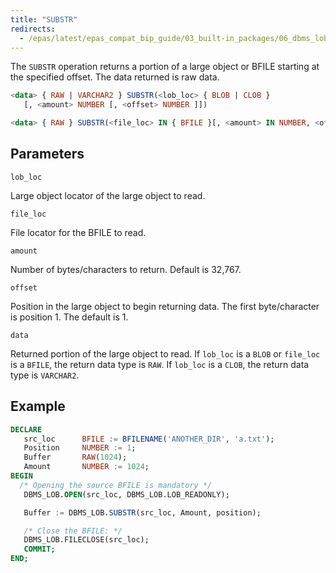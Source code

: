 ```yaml
---
title: "SUBSTR"
redirects:
  - /epas/latest/epas_compat_bip_guide/03_built-in_packages/06_dbms_lob/11_substr/ #generated for docs/epas/reorg-role-use-case-mode
---
```


The `SUBSTR` operation returns a portion of a large object or BFILE starting at the specified offset. The data returned is raw data.

```sql
<data> { RAW | VARCHAR2 } SUBSTR(<lob_loc> { BLOB | CLOB }
   [, <amount> NUMBER [, <offset> NUMBER ]])

<data> { RAW } SUBSTR(<file_loc> IN { BFILE }[, <amount> IN NUMBER, <offset> IN NUMBER])
```

## Parameters

`lob_loc`

 Large object locator of the large object to read.

`file_loc`

 File locator for the BFILE to read.

`amount`

 Number of bytes/characters to return. Default is 32,767.

`offset`

 Position in the large object to begin returning data. The first byte/character is position 1. The default is 1.

`data`

 Returned portion of the large object to read. If `lob_loc` is a `BLOB` or `file_loc` is a `BFILE`, the return data type is `RAW`. If `lob_loc` is a `CLOB`, the return data type is `VARCHAR2`.

## Example

``` sql
DECLARE
   src_loc      BFILE := BFILENAME('ANOTHER_DIR', 'a.txt');
   Position     NUMBER := 1;
   Buffer       RAW(1024);
   Amount       NUMBER := 1024;
BEGIN
  /* Opening the source BFILE is mandatory */
   DBMS_LOB.OPEN(src_loc, DBMS_LOB.LOB_READONLY);

   Buffer := DBMS_LOB.SUBSTR(src_loc, Amount, position);

   /* Close the BFILE: */
   DBMS_LOB.FILECLOSE(src_loc);
   COMMIT;
END;
```